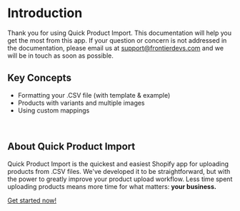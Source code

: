 # Introduction

Thank you for using Quick Product Import. This documentation will help you get the most from this app. If your question or concern is not addressed in the documentation, please email us at support@frontierdevs.com and we will be in touch as soon as possible.

## Key Concepts

- Formatting your .CSV file (with template & example)
- Products with variants and multiple images
- Using custom mappings

<br />

## About Quick Product Import

Quick Product Import is the quickest and easiest Shopify app for uploading products from .CSV files. We've
developed it to be straightforward, but with the power to greatly improve your product upload workflow. Less time spent uploading products means more time for what matters: **your business.**

[Get started now!](/getting-started)
